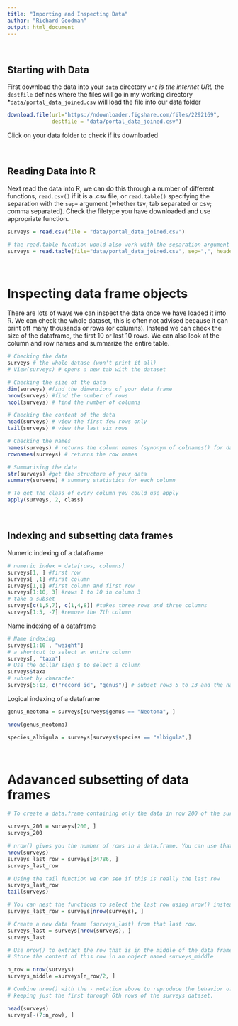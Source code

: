 ```yaml
---
title: "Importing and Inspecting Data"
author: "Richard Goodman"
output: html_document
---
```


\

## Starting with Data

First download the data into your `data` directory 
*`url` is the internet URL
*the `destfile` defines where the files will go in my working directory
*`data/portal_data_joined.csv` will load the file into our data folder


```r

download.file(url="https://ndownloader.figshare.com/files/2292169",
              destfile = "data/portal_data_joined.csv")

```

Click on your data folder to check if its downloaded

\

## Reading Data into R

Next read the data into R, we can do this through a number of different functions, `read.csv()` if it is a .csv file, or `read.table()` specifying the separation with the `sep=` argument (whether tsv; tab separated or csv; comma separated). Check the filetype you have downloaded and use appropriate function. 

```r

surveys = read.csv(file = "data/portal_data_joined.csv")

# the read.table fucntion would also work with the separation argument as ,
surveys = read.table(file="data/portal_data_joined.csv", sep=",", header=TRUE)

```


\

# Inspecting data frame objects 

There are lots of ways we can inspect the data once we have loaded it into R. We can check the whole dataset, this is often not advised because it can print off many thousands or rows (or columns). Instead we can check the size of the dataframe, the first 10 or last 10 rows. We can also look at the column and row names and summarize the entire table. 

```r

# Checking the data 
surveys # the whole datase (won't print it all)
# View(surveys) # opens a new tab with the dataset 

# Checking the size of the data 
dim(surveys) #find the dimensions of your data frame
nrow(surveys) #find the number of rows
ncol(surveys) # find the number of columns

# Checking the content of the data 
head(surveys) # view the first few rows only
tail(surveys) # view the last six rows

# Checking the names
names(surveys) # returns the column names (synonym of colnames() for data.frame objects)
rownames(surveys) # returns the row names

# Summarising the data 
str(surveys) #get the structure of your data
summary(surveys) # summary statistics for each column

# To get the class of every column you could use apply 
apply(surveys, 2, class)

```


\

## Indexing and subsetting data frames 

Numeric indexing of a dataframe

```r

# numeric index = data[rows, columns]
surveys[1, ] #first row 
surveys[ ,1] #first column
surveys[1,1] #first column and first row 
surveys[1:10, 3] #rows 1 to 10 in column 3
# take a subset
surveys[c(1,5,7), c(1,4,8)] #takes three rows and three columns
surveys[1:5, -7] #remove the 7th column
```

Name indexing of a dataframe 

```r

# Name indexing 
surveys[1:10 , "weight"]
# a shortcut to select an entire column 
surveys[, "taxa"]
# Use the dollar sign $ to select a column
surveys$taxa
# subset by character
surveys[5:13, c("record_id", "genus")] # subset rows 5 to 13 and the named columns

```

Logical indexing of a dataframe 

```r

genus_neotoma = surveys[surveys$genus == "Neotoma", ]

nrow(genus_neotoma)

species_albigula = surveys[surveys$species == "albigula",]
```

\

# Adavanced subsetting of data frames 

```r


# To create a data.frame containing only the data in row 200 of the surveys dataset you can do this:

surveys_200 = surveys[200, ]
surveys_200

# nrow() gives you the number of rows in a data.frame. You can use that number to pull out just the last row in the data frame
nrow(surveys)
surveys_last_row = surveys[34786, ]
surveys_last_row

# Using the tail function we can see if this is really the last row 
surveys_last_row
tail(surveys)

# You can nest the functions to select the last row using nrow() instead of the row number.
surveys_last_row = surveys[nrow(surveys), ]

# Create a new data frame (surveys_last) from that last row.
surveys_last = surveys[nrow(surveys), ]
surveys_last

# Use nrow() to extract the row that is in the middle of the data frame. 
# Store the content of this row in an object named surveys_middle

n_row = nrow(surveys)
surveys_middle =surveys[n_row/2, ]

# Combine nrow() with the - notation above to reproduce the behavior of head(surveys),
# keeping just the first through 6th rows of the surveys dataset.

head(surveys)
surveys[-(7:n_row), ]

```


